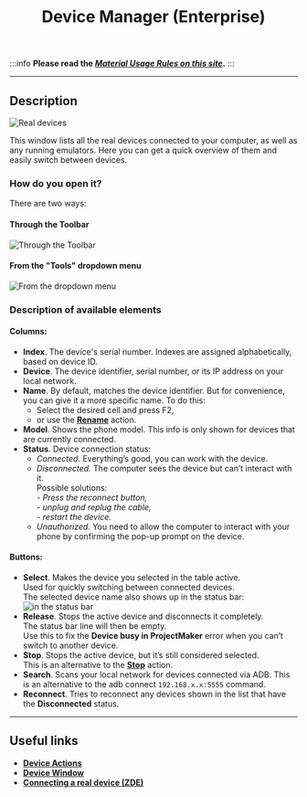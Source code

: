﻿---
sidebar_position: 2
title: Device Manager (Enterprise)
description: Working with connected devices.
---
:::info **Please read the [*Material Usage Rules on this site*](../Disclaimer).**
:::
_______________________________________________  
## Description
![Real devices](./assets/Device_Manager/Device_Manager_pic6.png)  

This window lists all the real devices connected to your computer, as well as any running emulators. Here you can get a quick overview of them and easily switch between devices.  

### How do you open it?  
There are two ways:  
#### Through the Toolbar  
![Through the Toolbar](./assets/Device_Manager/Device_Manager_pic2.png)  

#### From the "Tools" dropdown menu  
![From the dropdown menu](./assets/Device_Manager/Device_Manager_pic3.png)  

### Description of available elements  
#### Columns:  
- **Index**. The device's serial number. Indexes are assigned alphabetically, based on device ID.  
- **Device**. The device identifier, serial number, or its IP address on your local network.  
- **Name**. By default, matches the device identifier. But for convenience, you can give it a more specific name. To do this:  
    - Select the desired cell and press F2,  
    - or use the [**Rename**](../Android/Enterprise/action#как-переименовать-устройство) action.  
- **Model**. Shows the phone model. This info is only shown for devices that are currently connected.  
- **Status**. Device connection status:  
    - *Connected.* Everything’s good, you can work with the device.  
    - *Disconnected.* The computer sees the device but can’t interact with it.  
        Possible solutions:  
            - *Press the reconnect button,*  
            - *unplug and replug the cable,*  
            - *restart the device.*  
    - *Unauthorized.* You need to allow the computer to interact with your phone by confirming the pop-up prompt on the device.  

#### Buttons:  
- **Select**. Makes the device you selected in the table active.  
Used for quickly switching between connected devices.  
The selected device name also shows up in the status bar:  
![in the status bar](./assets/Device_Manager/Device_Manager_pic7.png)  
- **Release**. Stops the active device and disconnects it completely.  
The status bar line will then be empty.  
Use this to fix the **Device busy in ProjectMaker** error when you can’t switch to another device.  
- **Stop**. Stops the active device, but it’s still considered selected.  
This is an alternative to the [**Stop**](../Android/Enterprise/action#как-остановить-устройство) action.  
- **Search**. Scans your local network for devices connected via ADB. This is an alternative to the adb connect `192.168.x.x:5555` command.  
- **Reconnect**. Tries to reconnect any devices shown in the list that have the **Disconnected** status.
_______________________________________________  
## Useful links  
- [**Device Actions**](../Android/Enterprise/action)  
- [**Device Window**](../pm/Interface/DeviceWindow)  
- [**Connecting a real device (ZDE)**](../Enterprise/Connection)